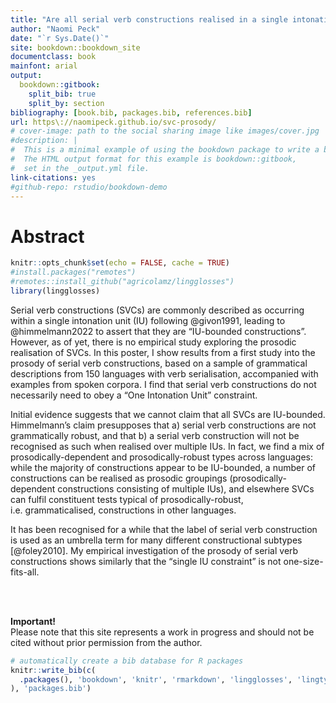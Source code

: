 ```yaml
--- 
title: "Are all serial verb constructions realised in a single intonation unit?"
author: "Naomi Peck"
date: "`r Sys.Date()`"
site: bookdown::bookdown_site
documentclass: book
mainfont: arial
output:
  bookdown::gitbook:
    split_bib: true
    split_by: section
bibliography: [book.bib, packages.bib, references.bib]
url: https\://naomipeck.github.io/svc-prosody/
# cover-image: path to the social sharing image like images/cover.jpg
#description: |
#  This is a minimal example of using the bookdown package to write a book.
#  The HTML output format for this example is bookdown::gitbook,
#  set in the _output.yml file.
link-citations: yes
#github-repo: rstudio/bookdown-demo
---
```


# Abstract {-}

```r
knitr::opts_chunk$set(echo = FALSE, cache = TRUE)
#install.packages("remotes")
#remotes::install_github("agricolamz/lingglosses")
library(lingglosses)
```

Serial verb constructions (SVCs) are commonly described as occurring within a single intonation unit (IU) following @givon1991, leading to @himmelmann2022 to assert that they are "IU-bounded constructions". However, as of yet, there is no empirical study exploring the prosodic realisation of SVCs. In this poster, I show results from a first study into the prosody of serial verb constructions, based on a sample of grammatical descriptions from 150 languages with verb serialisation, accompanied with examples from spoken corpora. I find that serial verb constructions do not necessarily need to obey a “One Intonation Unit” constraint.

Initial evidence suggests that we cannot claim that all SVCs are IU-bounded. Himmelmann's claim presupposes that a) serial verb constructions are not grammatically robust, and that b) a serial verb construction will not be recognised as such when realised over multiple IUs. In fact, we find a mix of prosodically-dependent and prosodically-robust types across languages: while the majority of constructions appear to be IU-bounded, a number of constructions can be realised as prosodic groupings (prosodically-dependent constructions consisting of multiple IUs), and elsewhere SVCs can fulfil constituent tests typical of prosodically-robust, i.e. grammaticalised, constructions in other languages.

It has been recognised for a while that the label of serial verb construction is used as an umbrella term for many different constructional subtypes [@foley2010]. My empirical investigation of the prosody of serial verb constructions shows similarly that the “single IU constraint” is not one-size-fits-all. 


<br><br>
<div class="alert alert-warning">
  <strong>Important!</strong><br> Please note that this site represents a work in progress and should not be cited without prior permission from the author.
</div>


```r
# automatically create a bib database for R packages
knitr::write_bib(c(
  .packages(), 'bookdown', 'knitr', 'rmarkdown', 'lingglosses', 'lingtypology', 'tidyverse'
), 'packages.bib')
```
